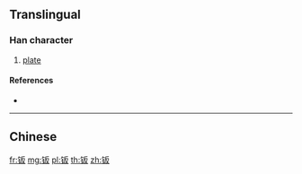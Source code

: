 {{character info/new}}
{{also|鈑}}
==Translingual==

===Han character===
{{Han char|rn=167|rad=钅|as=04|sn=9|four=|canj=CHE,OPHE,XCHE}}

# [[plate]]

====References====
* {{Han ref|kx=1328.061|hdz=64177.051|uh=94A3|ud=38051}}

----

==Chinese==
{{zh-see|鈑}}

[[fr:钣]]
[[mg:钣]]
[[pl:钣]]
[[th:钣]]
[[zh:钣]]